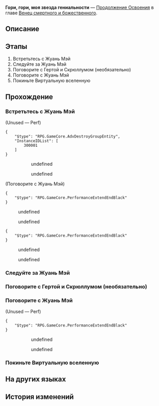{{Дополнить|Диалоги.}}
{{Миссия Инфобокс
|id              = 2001002
|Название        = 
|Изображение     = Миссия Освоения Гори, гори, моя звезда гениальности.png
|Тип             = Продолжение Освоения
|События         = 
|Глава           = Венец смертного и божественного
|Условия         = 
|Персонажи       = Герта; Жуань Мэй; Первопроходец; Скрюллум
|СтартЛокация    = [[Космическая станция «Герта»]] — [[Виртуальная вселенная]]
|Локации         = Виртуальная вселенная
|Предыдущая      = 
|Следующая       = 
|Награды         = Опыт Освоения*1 100; Звёздный нефрит*110; Путеводитель путешественника*12; Очищенный эфир*8; Утраченный кристалл*8; Snack Life (ProФайл Picture)*1 { text = «Жизнь вкусняшек» }; Кредиты*140 000
}}
'''Гори, гори, моя звезда гениальности''' — [[Продолжение Освоения]] в главе [[Венец смертного и божественного]].

==Описание==
{{Описание|<!--официальное описание из Перекрёстка судеб-->}}

==Этапы==
# Встретьтесь с Жуань Мэй
# Следуйте за Жуань Мэй
# Поговорите с Гертой и Скрюллумом (необязательно)
# Поговорите с Жуань Мэй
# Покиньте Виртуальную вселенную

==Прохождение==
{{Дополнить}}


===Встретьтесь с Жуань Мэй===
{{Описание миссии|локация=Виртуальная вселенная|Герта, Жуань Мэй и Скрюллум - небывалое собрание гениев! Такое происходит не каждый день!<br />Вам интересно, во что играют такие интересные люди...}}
{{Диалог Начало}}
;(Unused &mdash; Perf)
<pre>{
	"$type": "RPG.GameCore.AdvDestroyGroupEntity",
	"InstanceIDList": [
		300001
	]
}</pre>
:<!--Unknown TalkSentence: 200101902-->
:<!--Unknown TalkSentence: 200101903-->
:<!--Unknown TalkSentence: 200101904-->
:<!--Unknown TalkSentence: 200101905-->
::{{Диалог|Стрелка}} undefined
::<!--Unknown TalkSentence: 200101906-->
::<!--Unknown TalkSentence: 200101907-->
::<!--Unknown TalkSentence: 200101908-->
:::{{tx}}
::{{Диалог|Стрелка}} undefined
::<!--Unknown TalkSentence: 200101907-->
::<!--Unknown TalkSentence: 200101908-->
:::{{tx}}
:<!--Unknown TalkSentence: 200101907-->
:<!--Unknown TalkSentence: 200101908-->
::{{tx}}

;(Поговорите с Жуань Мэй)
<pre>{
	"$type": "RPG.GameCore.PerformanceExtendEndBlack"
}</pre>
<!--Unknown TalkSentence: 200102101-->
<!--Unknown TalkSentence: 200102102-->
:{{Диалог|Стрелка}} undefined
:<!--Unknown TalkSentence: 200102104-->
:<!--Unknown TalkSentence: 200102105-->
:<!--Unknown TalkSentence: 200102106-->
:<!--Unknown TalkSentence: 200102107-->
:<!--Unknown TalkSentence: 200102108-->
:<!--Unknown TalkSentence: 200102109-->
:<!--Unknown TalkSentence: 200102110-->
:{{Диалог|Стрелка}} undefined
:<!--Unknown TalkSentence: 200102106-->
:<!--Unknown TalkSentence: 200102107-->
:<!--Unknown TalkSentence: 200102108-->
:<!--Unknown TalkSentence: 200102109-->
:<!--Unknown TalkSentence: 200102110-->
<!--Unknown TalkSentence: 200102106-->
<!--Unknown TalkSentence: 200102107-->
<!--Unknown TalkSentence: 200102108-->
<!--Unknown TalkSentence: 200102109-->
<!--Unknown TalkSentence: 200102110-->
<pre>{
	"$type": "RPG.GameCore.PerformanceExtendEndBlack"
}</pre>
<!--Unknown TalkSentence: 200102001-->
<!--Unknown TalkSentence: 200102002-->
<!--Unknown TalkSentence: 200102003-->
:{{Диалог|Стрелка}} undefined
:<!--Unknown TalkSentence: 200102005-->
:<!--Unknown TalkSentence: 200102006-->
:<!--Unknown TalkSentence: 200102007-->
:<!--Unknown TalkSentence: 200102008-->
:{{Диалог|Стрелка}} undefined
<!--Unknown TalkSentence: 200102009-->
:{{tx}}
<!--Unknown TalkSentence: 200103615-->
{{Диалог Конец}}

===Следуйте за Жуань Мэй===
{{Описание миссии|локация=Виртуальная вселенная|Герта, Жуань Мэй и Скрюллум - небывалое собрание гениев! Такое происходит не каждый день!<br />Жуань Мэй подзывает вас к себе. Вы больше не слышите обрывки разговора гениев. Впрочем, теперь у вас есть дела поважнее.}}
{{Диалог Начало}}


{{Диалог Конец}}

===Поговорите с Гертой и Скрюллумом (необязательно)===
{{Описание миссии|локация=Виртуальная вселенная|Герта, Жуань Мэй и Скрюллум - небывалое собрание гениев! Такое происходит не каждый день!<br />Вам интересно, во что играют такие интересные люди...}}
{{Диалог Начало}}

{{Диалог Конец}}

===Поговорите с Жуань Мэй===
{{Описание миссии|локация=Виртуальная вселенная|Герта, Жуань Мэй и Скрюллум - небывалое собрание гениев! Такое происходит не каждый день!<br />Жуань Мэй подзывает вас к себе. Вы больше не слышите обрывки разговора гениев. Впрочем, теперь у вас есть дела поважнее.}}
{{Диалог Начало}}
;(Unused &mdash; Perf)
<pre>{
	"$type": "RPG.GameCore.PerformanceExtendEndBlack"
}</pre>
:<!--Unknown TalkSentence: 200102101-->
:<!--Unknown TalkSentence: 200102102-->
::{{Диалог|Стрелка}} undefined
::<!--Unknown TalkSentence: 200102104-->
::<!--Unknown TalkSentence: 200102105-->
::<!--Unknown TalkSentence: 200102106-->
::<!--Unknown TalkSentence: 200102107-->
::<!--Unknown TalkSentence: 200102108-->
::<!--Unknown TalkSentence: 200102109-->
::<!--Unknown TalkSentence: 200102110-->
::{{Диалог|Стрелка}} undefined
::<!--Unknown TalkSentence: 200102106-->
::<!--Unknown TalkSentence: 200102107-->
::<!--Unknown TalkSentence: 200102108-->
::<!--Unknown TalkSentence: 200102109-->
::<!--Unknown TalkSentence: 200102110-->
:<!--Unknown TalkSentence: 200102106-->
:<!--Unknown TalkSentence: 200102107-->
:<!--Unknown TalkSentence: 200102108-->
:<!--Unknown TalkSentence: 200102109-->
:<!--Unknown TalkSentence: 200102110-->
{{Диалог Конец}}

===Покиньте Виртуальную вселенную===
{{Диалог Начало}}

{{Диалог Конец}}

==На других языках==
{{На других языках
|en   = When the Stars of Ingenuity Shine
|zhs  = 天才群星闪耀时
|zht  = 天才群星閃耀時
|ja   = 天才の星の時間
|ko   = 천재의 뭇별이 빛날 때
|es   = Cuando brillan las estrellas del ingenio
|fr   = Alors que brillent les étoiles de l'ingéniosité
|ru   = Гори, гори, моя звезда гениальности
|th   = เมื่อหมู่ดาวแห่งอัจฉริยะเปล่งประกาย
|vi   = Khi Thiên Tài Tề Tựu Giữa Ngân Hà
|de   = Wenn die Sterne des Einfallsreichtums leuchten
|id   = Saat Bintang-Bintang Jenius Bersinar
|pt   = Quando as Estrelas da Engenhosidade Brilham
}}

==История изменений==
{{История изменений|2.7}}
